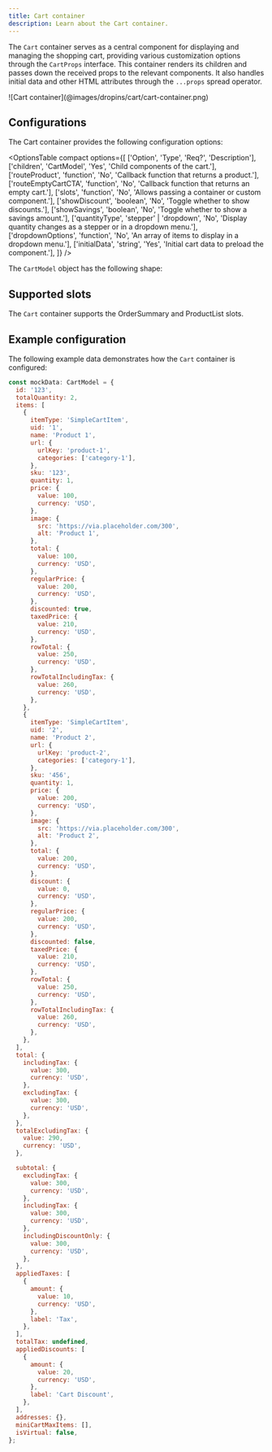 ```yaml
---
title: Cart container
description: Learn about the Cart container.
---
```



The `Cart` container serves as a central component for displaying and managing the shopping cart, providing various customization options through the `CartProps` interface. This container renders its children and passes down the received props to the relevant components. It also handles initial data and other HTML attributes through the `...props` spread operator.

<Diagram caption="Cart container">
  ![Cart container](@images/dropins/cart/cart-container.png)
</Diagram>

## Configurations

The Cart container provides the following configuration options:

<OptionsTable
  compact
  options={[
    ['Option', 'Type', 'Req?', 'Description'],
    ['children', 'CartModel', 'Yes', 'Child components of the cart.'],
    ['routeProduct', 'function', 'No', 'Callback function that returns a product.'],
    ['routeEmptyCartCTA', 'function', 'No', 'Callback function that returns an empty cart.'],
    ['slots', 'function', 'No', 'Allows passing a container or custom component.'],
    ['showDiscount', 'boolean', 'No', 'Toggle whether to show discounts.'],
    ['showSavings', 'boolean', 'No', 'Toggle whether to show a savings amount.'],
    ['quantityType', 'stepper' | 'dropdown', 'No', 'Display quantity changes as a stepper or in a dropdown menu.'],
    ['dropdownOptions', 'function', 'No', 'An array of items to display in a dropdown menu.'],
    ['initialData', 'string', 'Yes', 'Initial cart data to preload the component.'],
  ]}
/>

The `CartModel` object has the following shape:

<CodeInclude code={cartModel} lang="ts" frame="none" />

## Supported slots

The `Cart` container supports the OrderSummary and ProductList slots.

## Example configuration

The following example data demonstrates how the `Cart` container is configured:

```js
const mockData: CartModel = {
  id: '123',
  totalQuantity: 2,
  items: [
    {
      itemType: 'SimpleCartItem',
      uid: '1',
      name: 'Product 1',
      url: {
        urlKey: 'product-1',
        categories: ['category-1'],
      },
      sku: '123',
      quantity: 1,
      price: {
        value: 100,
        currency: 'USD',
      },
      image: {
        src: 'https://via.placeholder.com/300',
        alt: 'Product 1',
      },
      total: {
        value: 100,
        currency: 'USD',
      },
      regularPrice: {
        value: 200,
        currency: 'USD',
      },
      discounted: true,
      taxedPrice: {
        value: 210,
        currency: 'USD',
      },
      rowTotal: {
        value: 250,
        currency: 'USD',
      },
      rowTotalIncludingTax: {
        value: 260,
        currency: 'USD',
      },
    },
    {
      itemType: 'SimpleCartItem',
      uid: '2',
      name: 'Product 2',
      url: {
        urlKey: 'product-2',
        categories: ['category-1'],
      },
      sku: '456',
      quantity: 1,
      price: {
        value: 200,
        currency: 'USD',
      },
      image: {
        src: 'https://via.placeholder.com/300',
        alt: 'Product 2',
      },
      total: {
        value: 200,
        currency: 'USD',
      },
      discount: {
        value: 0,
        currency: 'USD',
      },
      regularPrice: {
        value: 200,
        currency: 'USD',
      },
      discounted: false,
      taxedPrice: {
        value: 210,
        currency: 'USD',
      },
      rowTotal: {
        value: 250,
        currency: 'USD',
      },
      rowTotalIncludingTax: {
        value: 260,
        currency: 'USD',
      },
    },
  ],
  total: {
    includingTax: {
      value: 300,
      currency: 'USD',
    },
    excludingTax: {
      value: 300,
      currency: 'USD',
    },
  },
  totalExcludingTax: {
    value: 290,
    currency: 'USD',
  },

  subtotal: {
    excludingTax: {
      value: 300,
      currency: 'USD',
    },
    includingTax: {
      value: 300,
      currency: 'USD',
    },
    includingDiscountOnly: {
      value: 300,
      currency: 'USD',
    },
  },
  appliedTaxes: [
    {
      amount: {
        value: 10,
        currency: 'USD',
      },
      label: 'Tax',
    },
  ],
  totalTax: undefined,
  appliedDiscounts: [
    {
      amount: {
        value: 20,
        currency: 'USD',
      },
      label: 'Cart Discount',
    },
  ],
  addresses: {},
  miniCartMaxItems: [],
  isVirtual: false,
};
```